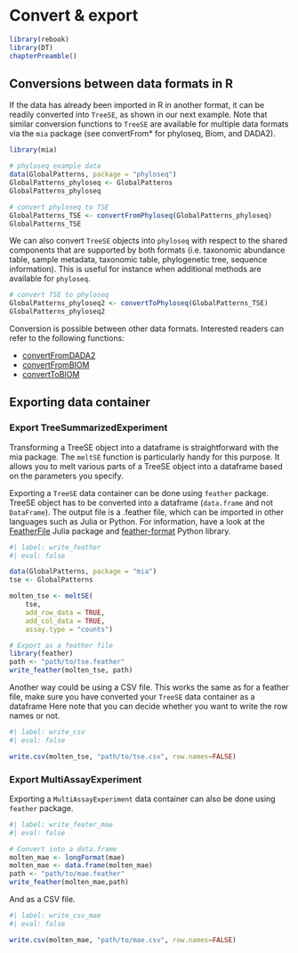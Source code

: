 # Convert & export {#sec-convert}

```r
library(rebook)
library(DT)
chapterPreamble()
```

## Conversions between data formats in R {#sec-conversions-between-data-formats-in-r}

If the data has already been imported in R in another format, it
can be readily converted into `TreeSE`, as shown in our next
example. Note that similar conversion functions to
`TreeSE` are available for multiple data formats via
the `mia` package (see convertFrom* for phyloseq,
Biom, and DADA2).

```r
library(mia)

# phyloseq example data
data(GlobalPatterns, package = "phyloseq")
GlobalPatterns_phyloseq <- GlobalPatterns
GlobalPatterns_phyloseq
```

```r
# convert phyloseq to TSE
GlobalPatterns_TSE <- convertFromPhyloseq(GlobalPatterns_phyloseq)
GlobalPatterns_TSE
```

We can also convert `TreeSE` objects into `phyloseq`
with respect to the shared components that are supported by both
formats (i.e. taxonomic abundance table, sample metadata, taxonomic
table, phylogenetic tree, sequence information). This is useful for
instance when additional methods are available for `phyloseq`.

```r
# convert TSE to phyloseq
GlobalPatterns_phyloseq2 <- convertToPhyloseq(GlobalPatterns_TSE)
GlobalPatterns_phyloseq2
```

Conversion is possible between other data formats. Interested readers can
refer to the following functions:

* [convertFromDADA2](https://microbiome.github.io/mia/reference/convertFromDADA2.html)
* [convertFromBIOM](https://microbiome.github.io/mia/reference/convertFromBIOM.html)
* [convertToBIOM](https://microbiome.github.io/mia/reference/convertFromBIOM.html)

## Exporting data container {#sec-exporting-data-container}

### Export TreeSummarizedExperiment

Transforming a TreeSE object into a dataframe is straightforward with the mia
package. The `meltSE` function is particularly handy for this purpose. It allows
you to melt various parts of a TreeSE object into a dataframe based on the
parameters you specify.

Exporting a `TreeSE` data container can be done using `feather` package. TreeSE
object has to be converted into a dataframe (`data.frame` and not `DataFrame`).
The output file is a .feather file, which can be imported in other languages
such as Julia or Python. For information, have a look at the
[FeatherFile](https://juliapackages.com/p/featherfiles) Julia package and
[feather-format](https://pypi.org/project/feather-format/) Python library.

```r
#| label: write_feather
#| eval: false

data(GlobalPatterns, package = "mia")
tse <- GlobalPatterns

molten_tse <- meltSE(
    tse,
    add_row_data = TRUE,
    add_col_data = TRUE,
    assay.type = "counts")

# Export as a feather file
library(feather)
path <- "path/to/tse.feather"
write_feather(molten_tse, path)
```

Another way could be using a CSV file. This works  the same as for a feather
file, make sure you have converted your `TreeSE` data container as a dataframe
Here note that you can decide whether you want to write the row names or not.

```r
#| label: write_csv
#| eval: false

write.csv(molten_tse, "path/to/tse.csv", row.names=FALSE)
```

### Export MultiAssayExperiment

Exporting a `MultiAssayExperiment` data container can also be done using
`feather` package.

```r
#| label: write_feater_mae
#| eval: false

# Convert into a data.frame
molten_mae <- longFormat(mae)
molten_mae <- data.frame(molten_mae)
path <- "path/to/mae.feather"
write_feather(molten_mae,path)
```

And as a CSV file.

```r
#| label: write_csv_mae
#| eval: false

write.csv(molten_mae, "path/to/mae.csv", row.names=FALSE)
```
